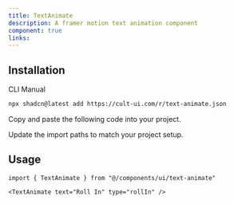 ```yaml
---
title: TextAnimate
description: A framer motion text animation component
component: true
links:
---
```


<ComponentPreview
  name="text-animate-demo"
  className="[&_.preview>[data-orientation=vertical]]:sm:max-w-[70%]"
  description="All variations"
/>

## Installation

<CodeTabs>

<TabsList>
  <TabsTrigger value="cli">CLI</TabsTrigger>
  <TabsTrigger value="manual">Manual</TabsTrigger>
</TabsList>

<TabsContent value="cli">

```bash
npx shadcn@latest add https://cult-ui.com/r/text-animate.json
```

</TabsContent>

<TabsContent value="manual">

<Steps>

<Step>Copy and paste the following code into your project.</Step>

<ComponentSource name="text-animate" />

<Step>Update the import paths to match your project setup.</Step>

</Steps>

</TabsContent>

</CodeTabs>

## Usage

```tsx
import { TextAnimate } from "@/components/ui/text-animate"
```

```tsx
<TextAnimate text="Roll In" type="rollIn" />
```
